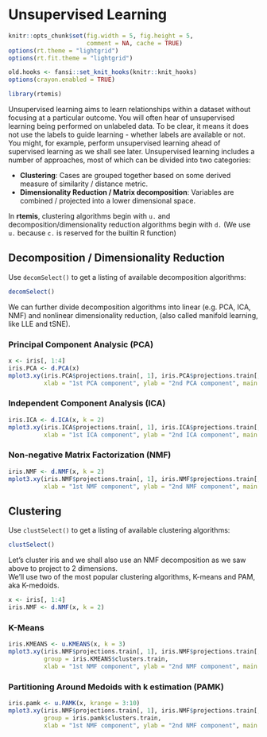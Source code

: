 # Unsupervised Learning {#unsupervised}

```r
knitr::opts_chunk$set(fig.width = 5, fig.height = 5,
                      comment = NA, cache = TRUE) 
options(rt.theme = "lightgrid")
options(rt.fit.theme = "lightgrid")
```

```r
old.hooks <- fansi::set_knit_hooks(knitr::knit_hooks)
options(crayon.enabled = TRUE)
```

```r
library(rtemis)
```

Unsupervised learning aims to learn relationships within a dataset without focusing at a particular outcome. You will often hear of unsupervised learning being performed on unlabeled data. To be clear, it means it does not use the labels to guide learning - whether labels are available or not. You might, for example, perform unsupervised learning ahead of supervised learning as we shall see later. Unsupervised learning includes a number of approaches, most of which can be divided into two categories:

* __Clustering__: Cases are grouped together based on some derived measure of similarity / distance metric.
* __Dimensionality Reduction / Matrix decomposition__: Variables are combined / projected into a lower dimensional space.

In **rtemis**, clustering algorithms begin with `u.` and decomposition/dimensionality reduction algorithms begin with `d.` (We use `u.` because `c.` is reserved for the builtin R function)

## Decomposition / Dimensionality Reduction {#decomposition}

Use `decomSelect()` to get a listing of available decomposition algorithms:
```r
decomSelect()
```

We can further divide decomposition algorithms into linear (e.g. PCA, ICA, NMF) and nonlinear dimensionality reduction, (also called manifold learning, like LLE and tSNE).

### Principal Component Analysic (PCA)

```r
x <- iris[, 1:4]
iris.PCA <- d.PCA(x)
mplot3.xy(iris.PCA$projections.train[, 1], iris.PCA$projections.train[, 2], group = iris$Species,
          xlab = "1st PCA component", ylab = "2nd PCA component", main = "PCA on iris")
```

### Independent Component Analysis (ICA)

```r
iris.ICA <- d.ICA(x, k = 2)
mplot3.xy(iris.ICA$projections.train[, 1], iris.ICA$projections.train[, 2], group = iris$Species,
          xlab = "1st ICA component", ylab = "2nd ICA component", main = "ICA on iris")
```

### Non-negative Matrix Factorization (NMF)

```r
iris.NMF <- d.NMF(x, k = 2)
mplot3.xy(iris.NMF$projections.train[, 1], iris.NMF$projections.train[, 2], group = iris$Species,
          xlab = "1st NMF component", ylab = "2nd NMF component", main = "NMF on iris")
```

## Clustering

Use `clustSelect()` to get a listing of available clustering algorithms:
```r
clustSelect()
```

Let's cluster iris and we shall also use an NMF decomposition as we saw above to project to 2 dimensions.  
We'll use two of the most popular clustering algorithms, K-means and PAM, aka K-medoids.

```r
x <- iris[, 1:4]
iris.NMF <- d.NMF(x, k = 2)
```

### K-Means

```r
iris.KMEANS <- u.KMEANS(x, k = 3)
mplot3.xy(iris.NMF$projections.train[, 1], iris.NMF$projections.train[, 2],
          group = iris.KMEANS$clusters.train,
          xlab = "1st NMF component", ylab = "2nd NMF component", main = "KMEANS on iris")
```

### Partitioning Around Medoids with k estimation (PAMK)

```r
iris.pamk <- u.PAMK(x, krange = 3:10)
mplot3.xy(iris.NMF$projections.train[, 1], iris.NMF$projections.train[, 2],
          group = iris.pamk$clusters.train,
          xlab = "1st NMF component", ylab = "2nd NMF component", main = "PAM on iris")
```
